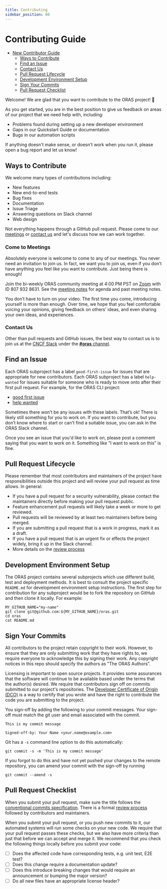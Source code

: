```yaml
---
title: Contributing
sidebar_position: 60
---
```


# Contributing Guide


* [New Contributor Guide](#contributing-guide)
  * [Ways to Contribute](#ways-to-contribute)
  * [Find an Issue](#find-an-issue)
  * [Contact Us](#contact-us)
  * [Pull Request Lifecycle](#pull-request-lifecycle)
  * [Development Environment Setup](#development-environment-setup)
  * [Sign Your Commits](#sign-your-commits)
  * [Pull Request Checklist](#pull-request-checklist)

Welcome! We are glad that you want to contribute to the ORAS project! 💖

As you get started, you are in the best position to give us feedback on areas of
our project that we need help with, including:

* Problems found during setting up a new developer environment
* Gaps in our Quickstart Guide or documentation
* Bugs in our automation scripts

If anything doesn't make sense, or doesn't work when you run it, please open a
bug report and let us know!

## Ways to Contribute

We welcome many types of contributions including:

* New features
* New end-to-end tests
* Bug fixes
* Documentation
* Issue Triage
* Answering questions on Slack channel
* Web design

Not everything happens through a GitHub pull request.
Please come to our [meetings](#come-to-meetings) or [contact us](#contact-us) and let's discuss how we can work
together.

### Come to Meetings

Absolutely everyone is welcome to come to any of our meetings. You never need an
invitation to join us. In fact, we want you to join us, even if you don’t have
anything you feel like you want to contribute. Just being there is enough!

Join the bi-weekly ORAS community meeting at 4:00 PM PST on [Zoom](https://zoom.us/j/8079328631?pwd=UzN0NUlmbmcvTTN5L0o5VUQ2YndyQT09) with ID 807 932 8631.
See the [meeting notes](https://hackmd.io/P-O6n222TcSMoJgHmTTduw?view) for agenda and past meeting notes.

You don’t have to turn on your video.
The first time you come, introducing yourself is more than enough.
Over time, we hope that you feel comfortable voicing your opinions, giving
feedback on others’ ideas, and even sharing your own ideas, and experiences.

### Contact Us

Other than pull requests and GitHub issues, the best way to contact us is to join us at the [CNCF Slack](https://cloud-native.slack.com) under the [**#oras** channel](https://app.slack.com/client/T08PSQ7BQ/CJ1KHJM5Z).

## Find an Issue

Each ORAS subproject has a label `good-first-issue` for issues that are appropriate for new contributors.
Each ORAS subproject has a label `help-wanted` for issues suitable for someone who is ready to move onto after their first pull request.
For example, for the ORAS CLI project:
* [good first issue](https://github.com/oras-project/oras/labels/good%20first%20issue)
* [help wanted](https://github.com/oras-project/oras/labels/help%20wanted)

Sometimes there won’t be any issues with these labels. That’s ok! There is
likely still something for you to work on. If you want to contribute, but you
don’t know where to start or can't find a suitable issue, you can ask in the ORAS Slack channel.

Once you see an issue that you'd like to work on, please post a comment saying
that you want to work on it. Something like "I want to work on this" is fine.

## Pull Request Lifecycle

Please remember that most contributors and maintainers of the project have responsibilities outside this project and will review your pull request as time allows. In general:
* If you have a pull request for a security vulnerability, please contact the maintainers directly before making your pull request public.
* Feature enhancement pull requests will likely take a week or more to get reviewed.
* Pull requests will be reviewed by at least two maintainers before being merged.
* If you are submitting a pull request that is a work in progress, mark it as a draft.
* If you have a pull request that is an urgent fix or effects the project widely, bring it up in the Slack channel.
* More details on the [review process](https://github.com/oras-project/community/blob/main/REVIEWING.md)

## Development Environment Setup

The ORAS project contains several subprojects which use different build, test and deployment methods.
It is best to consult the project specific `README.md` for development environment setup instructions.
The first step for contribution for any subproject would be to fork the repository on GitHub and then clone it locally.
For example:
```
MY_GITHUB_NAME="my-name"
git clone git@github.com:${MY_GITHUB_NAME}/oras.git
cd oras
cat README.md
```

## Sign Your Commits

All contributors to the project retain copyright to their work. However, to ensure
that they are only submitting work that they have rights to, we require
everyone to acknowledge this by signing their work.
Any copyright notices in this repo should specify the authors as
"The ORAS Authors".

Licensing is important to open source projects. It provides some assurances that
the software will continue to be available based under the terms that the
author(s) desired. We require that contributors sign off on commits submitted to
our project's repositories. The [Developer Certificate of Origin
(DCO)](https://probot.github.io/apps/dco/) is a way to certify that you wrote and
have the right to contribute the code you are submitting to the project.

You sign-off by adding the following to your commit messages. Your sign-off must
match the git user and email associated with the commit.

    This is my commit message

    Signed-off-by: Your Name <your.name@example.com>

Git has a `-s` command line option to do this automatically:

    git commit -s -m 'This is my commit message'

If you forgot to do this and have not yet pushed your changes to the remote
repository, you can amend your commit with the sign-off by running 

    git commit --amend -s 

## Pull Request Checklist

When you submit your pull request, make sure the title follows the [conventional commits specification](https://www.conventionalcommits.org/).
There is a formal [review process](https://github.com/oras-project/community/blob/main/REVIEWING.md) followed by contributors and maintainers.

When you submit your pull request, or you push new commits to it, our automated
systems will run some checks on your new code. We require that your pull request
passes these checks, but we also have more criteria than just that before we can
accept and merge it. We recommend that you check the following things locally
before you submit your code:

- [ ]  Does the affected code have corresponding tests, e.g. unit test, E2E test?
- [ ]  Does this change require a documentation update?
- [ ]  Does this introduce breaking changes that would require an announcement or bumping the major version?
- [ ]  Do all new files have an appropriate license header?

